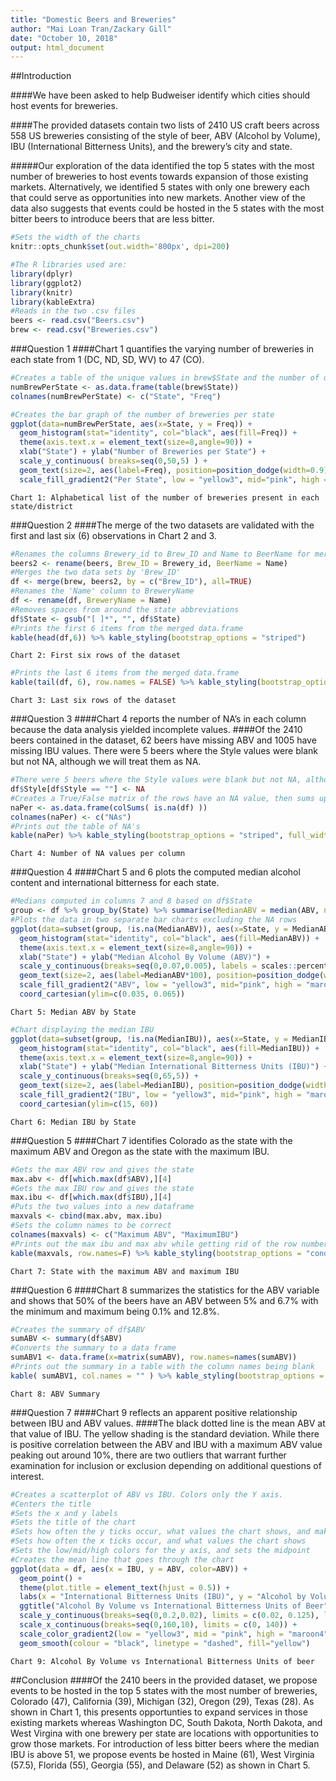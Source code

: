 ```yaml
---
title: "Domestic Beers and Breweries"
author: "Mai Loan Tran/Zackary Gill"
date: "October 10, 2018"
output: html_document
---
```


##Introduction

####We have been asked to help Budweiser identify which cities should host events for breweries.

####The provided datasets contain two lists of 2410 US craft beers across 558 US breweries consisting of the style of beer, ABV (Alcohol by Volume), IBU (International Bitterness Units), and the brewery's city and state.

#####Our exploration of the data identified the top 5 states with the most number of breweries to host events towards expansion of those existing markets. Alternatively, we identified 5 states with only one brewery each that could serve as opportunities into new markets. Another view of the data also suggests that events could be hosted in the 5 states with the most bitter beers to introduce beers that are less bitter.

```r
#Sets the width of the charts
knitr::opts_chunk$set(out.width='800px', dpi=200)
```

```r
#The R libraries used are:
library(dplyr)
library(ggplot2)
library(knitr)
library(kableExtra)
#Reads in the two .csv files
beers <- read.csv("Beers.csv")
brew <- read.csv("Breweries.csv")
```

###Question 1 
####Chart 1 quantifies the varying number of breweries in each state from 1 (DC, ND, SD, WV) to 47 (CO).
```r
#Creates a table of the unique values in brew$State and the number of occurances for that value
numBrewPerState <- as.data.frame(table(brew$State))
colnames(numBrewPerState) <- c("State", "Freq")

#Creates the bar graph of the number of breweries per state
ggplot(data=numBrewPerState, aes(x=State, y = Freq)) + 
  geom_histogram(stat="identity", col="black", aes(fill=Freq)) +
  theme(axis.text.x = element_text(size=8,angle=90)) +
  xlab("State") + ylab("Number of Breweries per State") +
  scale_y_continuous( breaks=seq(0,50,5) ) +
  geom_text(size=2, aes(label=Freq), position=position_dodge(width=0.9), vjust=-0.25) +
  scale_fill_gradient2("Per State", low = "yellow3", mid="pink", high = "maroon4", midpoint=20)
```
```Chart 1: Alphabetical list of the number of breweries present in each state/district```

###Question 2 
####The merge of the two datasets are validated with the first and last six (6) observations in Chart 2 and 3.
```r
#Renames the columns Brewery_id to Brew_ID and Name to BeerName for merging
beers2 <- rename(beers, Brew_ID = Brewery_id, BeerName = Name)
#Merges the two data sets by 'Brew_ID'
df <- merge(brew, beers2, by = c("Brew_ID"), all=TRUE)
#Renames the 'Name' column to BreweryName
df <- rename(df, BreweryName = Name)
#Removes spaces from around the state abbreviations
df$State <- gsub("[ ]*", "", df$State)
#Prints the first 6 items from the merged data.frame
kable(head(df,6)) %>% kable_styling(bootstrap_options = "striped")
```

```Chart 2: First six rows of the dataset```

```r
#Prints the last 6 items from the merged data.frame
kable(tail(df, 6), row.names = FALSE) %>% kable_styling(bootstrap_options = "striped")
```

```Chart 3: Last six rows of the dataset```

###Question 3 
####Chart 4 reports the number of NA's in each column because the data analysis yielded incomplete values. 
####Of the 2410 beers contained in the dataset, 62 beers have missing ABV and 1005 have missing IBU values. There were 5 beers where the Style values were blank but not NA, although we will treat them as NA.
```r
#There were 5 beers where the Style values were blank but not NA, although we will treat them as NA.
df$Style[df$Style == ""] <- NA
#Creates a True/False matrix of the rows have an NA value, then sums up the number
naPer <- as.data.frame(colSums( is.na(df) ))
colnames(naPer) <- c("NAs")
#Prints out the table of NA's
kable(naPer) %>% kable_styling(bootstrap_options = "striped", full_width = F)
```

```Chart 4: Number of NA values per column```

###Question 4
####Chart 5 and 6 plots the computed median alcohol content and international bitterness for each state.
```r
#Medians computed in columns 7 and 8 based on df$State
group <- df %>% group_by(State) %>% summarise(MedianABV = median(ABV, na.rm=T), MedianIBU = median(IBU, na.rm=T)) %>% as.data.frame()
#Plots the data in two separate bar charts excluding the NA rows
ggplot(data=subset(group, !is.na(MedianABV)), aes(x=State, y = MedianABV) ) + 
  geom_histogram(stat="identity", col="black", aes(fill=MedianABV)) +
  theme(axis.text.x = element_text(size=8,angle=90)) +
  xlab("State") + ylab("Median Alcohol By Volume (ABV)") +
  scale_y_continuous(breaks=seq(0,0.07,0.005), labels = scales::percent) +
  geom_text(size=2, aes(label=MedianABV*100), position=position_dodge(width=0.9), vjust=-0.25) +
  scale_fill_gradient2("ABV", low = "yellow3", mid="pink", high = "maroon4", midpoint=0.05, limits=c(0.04,0.063)) +
  coord_cartesian(ylim=c(0.035, 0.065))
```
```Chart 5: Median ABV by State```
```r
#Chart displaying the median IBU
ggplot(data=subset(group, !is.na(MedianIBU)), aes(x=State, y = MedianIBU) ) + 
  geom_histogram(stat="identity", col="black", aes(fill=MedianIBU)) +
  theme(axis.text.x = element_text(size=8,angle=90)) +
  xlab("State") + ylab("Median International Bitterness Units (IBU)") +
  scale_y_continuous(breaks=seq(0,65,5)) +
  geom_text(size=2, aes(label=MedianIBU), position=position_dodge(width=0.9), vjust=-0.25) +
  scale_fill_gradient2("IBU", low = "yellow3", mid="pink", high = "maroon4", midpoint=35) +
  coord_cartesian(ylim=c(15, 60))
```
```Chart 6: Median IBU by State```

###Question 5 
####Chart 7 identifies Colorado as the state with the maximum ABV and Oregon as the state with the maximum IBU.
```r
#Gets the max ABV row and gives the state
max.abv <- df[which.max(df$ABV),][4]
#Gets the max IBU row and gives the state
max.ibu <- df[which.max(df$IBU),][4]
#Puts the two values into a new dataframe
maxvals <- cbind(max.abv, max.ibu)
#Sets the column names to be correct
colnames(maxvals) <- c("Maximum ABV", "MaximumIBU")
#Prints out the max ibu and max abv while getting rid of the row numbers
kable(maxvals, row.names=F) %>% kable_styling(bootstrap_options = "condensed", full_width = F)
```
```Chart 7: State with the maximum ABV and maximum IBU```

###Question 6 
####Chart 8 summarizes the statistics for the ABV variable and shows that 50% of the beers have an ABV between 5% and 6.7% with the minimum and maximum being 0.1% and 12.8%.
```r
#Creates the summary of df$ABV
sumABV <- summary(df$ABV)
#Converts the summary to a data frame
sumABV1 <- data.frame(x=matrix(sumABV), row.names=names(sumABV))
#Prints out the summary in a table with the column names being blank
kable( sumABV1, col.names = "" ) %>% kable_styling(bootstrap_options = "striped", full_width = F)
```
```Chart 8: ABV Summary```

###Question 7 
####Chart 9 reflects an apparent positive relationship between IBU and ABV values.
####The black dotted line is the mean ABV at that value of IBU. The yellow shading is the standard deviation. While there is positive correlation between the ABV and IBU with a maximum ABV value peaking out around 10%, there are two outliers that warrant further examination for inclusion or exclusion depending on additional questions of interest.
```r
#Creates a scatterplot of ABV vs IBU. Colors only the Y axis.
#Centers the title
#Sets the x and y labels
#Sets the title of the chart
#Sets how often the y ticks occur, what values the chart shows, and makes the labels a %
#Sets how often the x ticks occur, and what values the chart shows
#Sets the low/mid/high colors for the y axis, and sets the midpoint
#Creates the mean line that goes through the chart
ggplot(data = df, aes(x = IBU, y = ABV, color=ABV)) +
  geom_point() +
  theme(plot.title = element_text(hjust = 0.5)) +
  labs(x = "International Bitterness Units (IBU)", y = "Alcohol by Volume (ABV)") +
  ggtitle("Alcohol By Volume vs International Bitterness Units of Beer") +
  scale_y_continuous(breaks=seq(0,0.2,0.02), limits = c(0.02, 0.125), labels = scales::percent) +
  scale_x_continuous(breaks=seq(0,160,10), limits = c(0, 140)) +
  scale_color_gradient2(low = "yellow3", mid = "pink", high = "maroon4", midpoint = 0.056, space = "Lab") +
  geom_smooth(colour = "black", linetype = "dashed", fill="yellow")
```
```Chart 9: Alcohol By Volume vs International Bitterness Units of beer```

##Conclusion
####Of the 2410 beers in the provided dataset, we propose events to be hosted in the top 5 states with the most number of breweries, Colorado (47), California (39), Michigan (32), Oregon (29), Texas (28). As shown in Chart 1, this presents opportunties to expand services in those existing markets whereas Washington DC, South Dakota, North Dakota, and West Virgina with one brewery per state are locations with opportunities to grow those markets. For introduction of less bitter beers where the median IBU is above 51, we propose events be hosted in Maine (61), West Virginia (57.5), Florida (55), Georgia (55), and Delaware (52) as shown in Chart 5.

